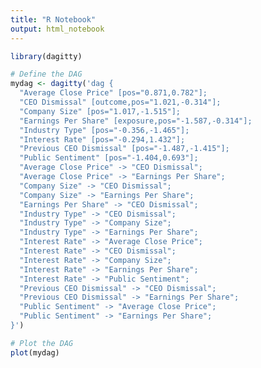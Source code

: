 ```yaml
---
title: "R Notebook"
output: html_notebook
---
```


```r
library(dagitty)
```

```r
# Define the DAG
mydag <- dagitty('dag {
  "Average Close Price" [pos="0.871,0.782"];
  "CEO Dismissal" [outcome,pos="1.021,-0.314"];
  "Company Size" [pos="1.017,-1.515"];
  "Earnings Per Share" [exposure,pos="-1.587,-0.314"];
  "Industry Type" [pos="-0.356,-1.465"];
  "Interest Rate" [pos="-0.294,1.432"];
  "Previous CEO Dismissal" [pos="-1.487,-1.415"];
  "Public Sentiment" [pos="-1.404,0.693"];
  "Average Close Price" -> "CEO Dismissal";
  "Average Close Price" -> "Earnings Per Share";
  "Company Size" -> "CEO Dismissal";
  "Company Size" -> "Earnings Per Share";
  "Earnings Per Share" -> "CEO Dismissal";
  "Industry Type" -> "CEO Dismissal";
  "Industry Type" -> "Company Size";
  "Industry Type" -> "Earnings Per Share";
  "Interest Rate" -> "Average Close Price";
  "Interest Rate" -> "CEO Dismissal";
  "Interest Rate" -> "Company Size";
  "Interest Rate" -> "Earnings Per Share";
  "Interest Rate" -> "Public Sentiment";
  "Previous CEO Dismissal" -> "CEO Dismissal";
  "Previous CEO Dismissal" -> "Earnings Per Share";
  "Public Sentiment" -> "Average Close Price";
  "Public Sentiment" -> "Earnings Per Share";
}')

# Plot the DAG
plot(mydag)
```

